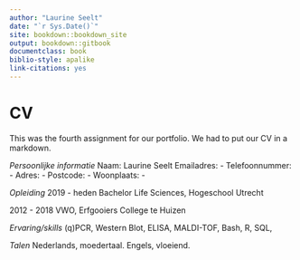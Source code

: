 ```yaml
---
author: "Laurine Seelt"
date: "`r Sys.Date()`"
site: bookdown::bookdown_site
output: bookdown::gitbook
documentclass: book
biblio-style: apalike
link-citations: yes
---
```


# CV

This was the fourth assignment for our portfolio. We had to put our CV in a markdown.

_Persoonlijke informatie_
Naam: Laurine Seelt
Emailadres: -
Telefoonnummer: -
Adres: -
Postcode: -
Woonplaats: -

_Opleiding_
2019 - heden
Bachelor Life Sciences, Hogeschool Utrecht

2012 - 2018
VWO, Erfgooiers College te Huizen

_Ervaring/skills_
(q)PCR, Western Blot, ELISA, MALDI-TOF, Bash, R, SQL, 

_Talen_
Nederlands, moedertaal.
Engels, vloeiend.
